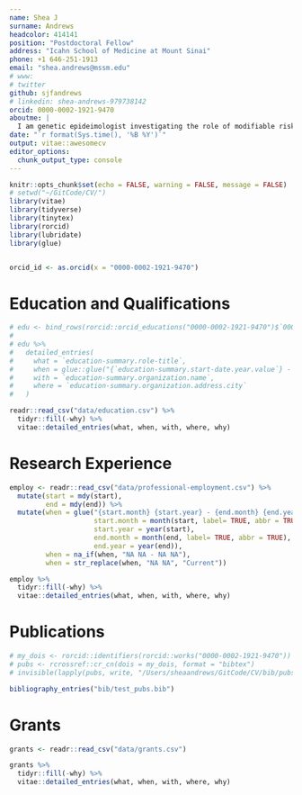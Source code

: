 ```yaml
---
name: Shea J 
surname: Andrews
headcolor: 414141
position: "Postdoctoral Fellow"
address: "Icahn School of Medicine at Mount Sinai"
phone: +1 646-251-1913
email: "shea.andrews@mssm.edu"
# www: 
# twitter
github: sjfandrews
# linkedin: shea-andrews-979738142
orcid: 0000-0002-1921-9470
aboutme: | 
  I am genetic epideimologist investigating the role of modifiable risk factors in Alzheimer's disease. 
date: "`r format(Sys.time(), '%B %Y')`"
output: vitae::awesomecv
editor_options: 
  chunk_output_type: console
---
```


```r
knitr::opts_chunk$set(echo = FALSE, warning = FALSE, message = FALSE)
# setwd("~/GitCode/CV/")
library(vitae)
library(tidyverse)
library(tinytex)
library(rorcid)
library(lubridate)
library(glue)


orcid_id <- as.orcid(x = "0000-0002-1921-9470")

```

# Education and Qualifications

```r

# edu <- bind_rows(rorcid::orcid_educations("0000-0002-1921-9470")$`0000-0002-1921-9470`$`affiliation-group`$summaries)
# 
# edu %>%
#   detailed_entries(
#     what = `education-summary.role-title`,
#     when = glue::glue("{`education-summary.start-date.year.value`} - {`education-summary.end-date.year.value`}"),
#     with = `education-summary.organization.name`,
#     where = `education-summary.organization.address.city`
#   )

readr::read_csv("data/education.csv") %>%
  tidyr::fill(-why) %>%
  vitae::detailed_entries(what, when, with, where, why)

```

# Research Experience 
```r

employ <- readr::read_csv("data/professional-employment.csv") %>% 
  mutate(start = mdy(start), 
         end = mdy(end)) %>% 
  mutate(when = glue("{start.month} {start.year} - {end.month} {end.year}", 
                     start.month = month(start, label= TRUE, abbr = TRUE), 
                     start.year = year(start), 
                     end.month = month(end, label= TRUE, abbr = TRUE), 
                     end.year = year(end)), 
         when = na_if(when, "NA NA - NA NA"),
         when = str_replace(when, "NA NA", "Current"))

employ %>%
  tidyr::fill(-why) %>% 
  vitae::detailed_entries(what, when, with, where, why) 

```


# Publications

```r

# my_dois <- rorcid::identifiers(rorcid::works("0000-0002-1921-9470"))
# pubs <- rcrossref::cr_cn(dois = my_dois, format = "bibtex")
# invisible(lapply(pubs, write, "/Users/sheaandrews/GitCode/CV/bib/pubs.bib", append=TRUE))

bibliography_entries("bib/test_pubs.bib")
```

# Grants 

```r
grants <- readr::read_csv("data/grants.csv") 

grants %>%
  tidyr::fill(-why) %>% 
  vitae::detailed_entries(what, when, with, where, why) 

```

